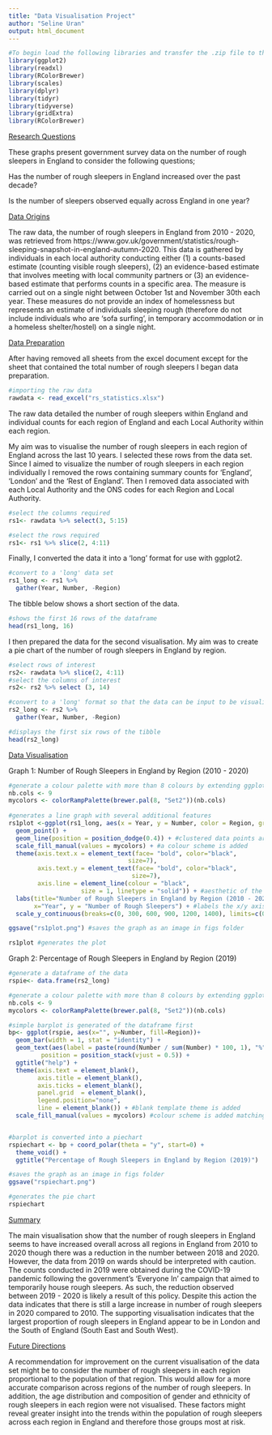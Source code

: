 ```yaml
---
title: "Data Visualisation Project"
author: "Seline Uran"
output: html_document
---
```

```r
#To begin load the following libraries and transfer the .zip file to the 'Documents' folder 
library(ggplot2)
library(readxl)
library(RColorBrewer)
library(scales)
library(dplyr)
library(tidyr)
library(tidyverse)
library(gridExtra)
library(RColorBrewer)
```

<span style="text-decoration:underline">Research Questions</span>

These graphs present government survey data on the number of rough sleepers in England to consider the following questions; 

Has the number of rough sleepers in England increased over the past decade? 

Is the number of sleepers observed equally across England in one year? 

<span style="text-decoration:underline">Data Origins</span>

The raw data, the number of rough sleepers in England from 2010 - 2020, was retrieved from https://www.gov.uk/government/statistics/rough-sleeping-snapshot-in-england-autumn-2020. This data is gathered by individuals in each local authority conducting either (1) a counts-based estimate (counting visible rough sleepers), (2) an evidence-based estimate that involves meeting with local community partners or (3) an evidence-based estimate that performs counts in a specific area. The measure is carried out on a single night between October 1st and November 30th each year. These measures do not provide an index of homelessness but represents an estimate of individuals sleeping rough (therefore do not include individuals who are 'sofa surfing', in temporary accommodation or in a homeless shelter/hostel) on a single night.

<span style="text-decoration:underline">Data Preparation</span>

After having removed all sheets from the excel document except for the sheet that contained the total number of rough sleepers I began data preparation. 

```r
#importing the raw data
rawdata <- read_excel("rs_statistics.xlsx")
```

The raw data detailed the number of rough sleepers within England and individual counts for each region of England and each Local Authority within each region. 

My aim was to visualise the number of rough sleepers in each region of England across the last 10 years. I selected these rows from the data set. Since I aimed to visualize the number of rough sleepers in each region individually I removed the rows containing summary counts for 'England', 'London' and the 'Rest of England'. Then I removed data associated with each Local Authority and the ONS codes for each Region and Local Authority. 

```r
#select the columns required
rs1<- rawdata %>% select(3, 5:15)

#select the rows required
rs1<- rs1 %>% slice(2, 4:11)
```

Finally, I converted the data it into a 'long' format for use with ggplot2.

```r
#convert to a 'long' data set
rs1_long <- rs1 %>% 
  gather(Year, Number, -Region)
```

The tibble below shows a short section of the data. 

```r
#shows the first 16 rows of the dataframe
head(rs1_long, 16)
```

I then prepared the data for the second visualisation. My aim was to create a pie chart of the number of rough sleepers in England by region.  

```r
#select rows of interest
rs2<- rawdata %>% slice(2, 4:11)
#select the columns of interest
rs2<- rs2 %>% select (3, 14)

#convert to a 'long' format so that the data can be input to be visualised by ggplot
rs2_long <- rs2 %>% 
  gather(Year, Number, -Region)

#displays the first six rows of the tibble
head(rs2_long)
```

<span style="text-decoration:underline">Data Visualisation</span> 

Graph 1: Number of Rough Sleepers in England by Region (2010 - 2020)

```r
#generate a colour palette with more than 8 colours by extending ggplot palette
nb.cols <- 9
mycolors <- colorRampPalette(brewer.pal(8, "Set2"))(nb.cols) 
  
#generates a line graph with several additional features
rs1plot <-ggplot(rs1_long, aes(x = Year, y = Number, color = Region, group = Region)) +
  geom_point() +
  geom_line(position = position_dodge(0.4)) + #clustered data points are distributed
  scale_fill_manual(values = mycolors) + #a colour scheme is added
  theme(axis.text.x = element_text(face= "bold", color="black", 
                                 size=7),
        axis.text.y = element_text(face= "bold", color="black", 
                                  size=7),
        axis.line = element_line(colour = "black", 
                    size = 1, linetype = "solid")) + #aesthetic of the x/y axis
  labs(title="Number of Rough Sleepers in England by Region (2010 - 2020)",
       x="Year", y = "Number of Rough Sleepers") + #labels the x/y axis and title for plot
  scale_y_continuous(breaks=c(0, 300, 600, 900, 1200, 1400), limits=c(0, 1400)) #adjust the scale

ggsave("rs1plot.png") #saves the graph as an image in figs folder
```

```r
rs1plot #generates the plot
```

Graph 2: Percentage of Rough Sleepers in England by Region (2019) 

``` r
#generate a dataframe of the data
rspie<- data.frame(rs2_long)

#generate a colour palette with more than 8 colours by extending ggplot palette
nb.cols <- 9 
mycolors <- colorRampPalette(brewer.pal(8, "Set2"))(nb.cols) 

#simple barplot is generated of the dataframe first
bp<- ggplot(rspie, aes(x="", y=Number, fill=Region))+
  geom_bar(width = 1, stat = "identity") + 
  geom_text(aes(label = paste(round(Number / sum(Number) * 100, 1), "%"), x = 1.7),
         position = position_stack(vjust = 0.5)) +
  ggtitle("help") +
  theme(axis.text = element_blank(),
        axis.title = element_blank(),
        axis.ticks = element_blank(),
        panel.grid  = element_blank(),
        legend.position="none",
        line = element_blank()) + #blank template theme is added
  scale_fill_manual(values = mycolors) #colour scheme is added matching plot above


#barplot is converted into a piechart
rspiechart <- bp + coord_polar(theta = "y", start=0) +
  theme_void() +
  ggtitle("Percentage of Rough Sleepers in England by Region (2019)")

#saves the graph as an image in figs folder
ggsave("rspiechart.png")
```

```r
#generates the pie chart
rspiechart
```

<span style="text-decoration:underline">Summary</span>

The main visualisation show that the number of rough sleepers in England seems to have increased overall across all regions in England from 2010 to 2020 though there was a reduction in the number between 2018 and 2020. However, the data from 2019 on wards should be interpreted with caution. The counts conducted in 2019 were obtained during the COVID-19 pandemic following the government's 'Everyone In' campaign that aimed to temporarily house rough sleepers. As such, the reduction observed between 2019 - 2020 is likely a result of this policy. Despite this action the data indicates that there is still a large increase in number of rough sleepers in 2020 compared to 2010. The supporting visualisation indicates that the largest proportion of rough sleepers in England appear to be in London and the South of England (South East and South West). 


<span style="text-decoration:underline">Future Directions</span>

A recommendation for improvement on the current visualisation of the data set might be to consider the number of rough sleepers in each region proportional to the population of that region. This would allow for a more accurate comparison across regions of the number of rough sleepers. In addition, the age distribution and composition of gender and ethnicity of rough sleepers in each region were not visualised. These factors might reveal greater insight into the trends within the population of rough sleepers across each region in England and therefore those groups most at risk. 
